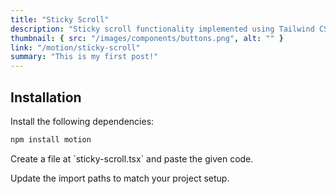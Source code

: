 ```yaml
---
title: "Sticky Scroll"
description: "Sticky scroll functionality implemented using Tailwind CSS, allowing elements to remain fixed within their container during scrolling."
thumbnail: { src: "/images/components/buttons.png", alt: "" }
link: "/motion/sticky-scroll"
summary: "This is my first post!"
---
```



## Installation

<Steps>
<Step>
Install the following dependencies:
</Step>

```bash
npm install motion
```

<Step>
Create a file at `sticky-scroll.tsx` and paste the given code.
</Step>


<Step>Update the import paths to match your project setup.</Step>

</Steps>
